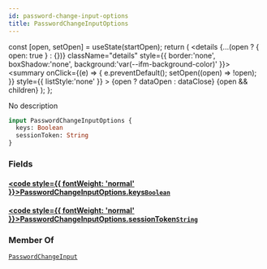 ```yaml
---
id: password-change-input-options
title: PasswordChangeInputOptions
---
```









  const [open, setOpen] = useState(startOpen);
  return (
    <details {...(open ? { open: true } : {})} className="details" style={{ border:'none', boxShadow:'none', background:'var(--ifm-background-color)' }}>
      <summary
        onClick={(e) => {
          e.preventDefault();
          setOpen((open) => !open);
        }}
        style={{ listStyle:'none' }}
      >
      {open ? dataOpen : dataClose}
      </summary>
      {open && children}
    </details>
  );
};








No description


```graphql
input PasswordChangeInputOptions {
  keys: Boolean
  sessionToken: String
}
```




### Fields

#### [<code style={{ fontWeight: 'normal' }}>PasswordChangeInputOptions.<b>keys</b></code>](#)<Bullet />[`Boolean`](/gql-api/types/scalars/boolean) <Badge class="badge badge--secondary" text="scalar"/> 
> 
> 
> 
> 

#### [<code style={{ fontWeight: 'normal' }}>PasswordChangeInputOptions.<b>sessionToken</b></code>](#)<Bullet />[`String`](/gql-api/types/scalars/string) <Badge class="badge badge--secondary" text="scalar"/> 
> 
> 
> 
> 





### Member Of

[`PasswordChangeInput`](/gql-api/types/inputs/password-change-input)  <Badge class="badge badge--secondary" text="input"/>

